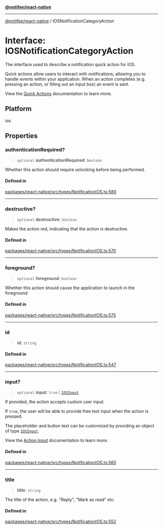 [**@notifee/react-native**](react-native/reference/index)

***

[@notifee/react-native](react-native/reference/index) / IOSNotificationCategoryAction

# Interface: IOSNotificationCategoryAction

The interface used to describe a notification quick action for iOS.

Quick actions allow users to interact with notifications, allowing you to handle events
within your application. When an action completes (e.g. pressing an action, or filling out an input
box) an event is sent.

View the [Quick Actions](/react-native/docs/ios/interaction#quick-actions) documentation to learn more.

## Platform

ios

## Properties

### authenticationRequired?

> `optional` **authenticationRequired**: `boolean`

Whether this action should require unlocking before being performed.

#### Defined in

[packages/react-native/src/types/NotificationIOS.ts:580](https://github.com/invertase/notifee/blob/main/packages/react-native/src/types/NotificationIOS.ts#L580)

***

### destructive?

> `optional` **destructive**: `boolean`

Makes the action red, indicating that the action is destructive.

#### Defined in

[packages/react-native/src/types/NotificationIOS.ts:570](https://github.com/invertase/notifee/blob/main/packages/react-native/src/types/NotificationIOS.ts#L570)

***

### foreground?

> `optional` **foreground**: `boolean`

Whether this action should cause the application to launch in the foreground.

#### Defined in

[packages/react-native/src/types/NotificationIOS.ts:575](https://github.com/invertase/notifee/blob/main/packages/react-native/src/types/NotificationIOS.ts#L575)

***

### id

> **id**: `string`

#### Defined in

[packages/react-native/src/types/NotificationIOS.ts:547](https://github.com/invertase/notifee/blob/main/packages/react-native/src/types/NotificationIOS.ts#L547)

***

### input?

> `optional` **input**: `true` | [`IOSInput`](react-native/reference/Interface.IOSInput)

If provided, the action accepts custom user input.

If `true`, the user will be able to provide free text input when the action is pressed.

The placeholder and button text can be customized by providing an object
of type [`IOSInput`](/react-native/reference/iosinput).

View the [Action Input](/react-native/docs/ios/interaction#action-input) documentation to
learn more.

#### Defined in

[packages/react-native/src/types/NotificationIOS.ts:565](https://github.com/invertase/notifee/blob/main/packages/react-native/src/types/NotificationIOS.ts#L565)

***

### title

> **title**: `string`

The title of the action, e.g. "Reply", "Mark as read" etc.

#### Defined in

[packages/react-native/src/types/NotificationIOS.ts:552](https://github.com/invertase/notifee/blob/main/packages/react-native/src/types/NotificationIOS.ts#L552)

